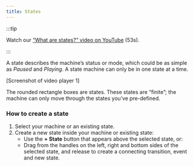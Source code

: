 ```yaml
---
title: States
---
```


:::tip

Watch our [“What are states?” video on YouTube](https://www.youtube.com/watch?v=z-6yhmSWUcc&list=PLvWgkXBB3dd4I_l-djWVU2UGPyBgKfnTQ&index=2) (53s).

:::

A state describes the machine’s status or mode, which could be as simple as *Paused* and *Playing*. A state machine can only be in one state at a time.

[Screenshot of video player 1]

The rounded rectangle boxes are states. These states are “finite”; the machine can only move through the states you’ve pre-defined.

### How to create a state

1. Select your machine or an existing state.
2. Create a new state inside your machine or existing state:
    - Use the **+ State** button that appears above the selected state, or:
    - Drag from the handles on the left, right and bottom sides of the selected state, and release to create a connecting transition, event and new state.